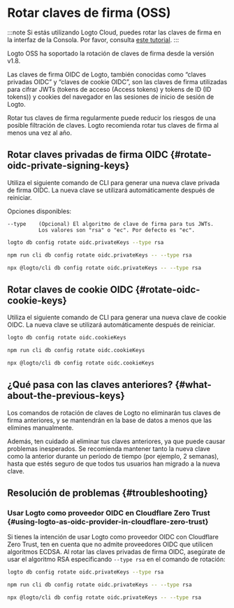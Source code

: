 
# Rotar claves de firma (OSS)

:::note
Si estás utilizando Logto Cloud, puedes rotar las claves de firma en la interfaz de la Consola. Por favor, consulta [este tutorial](/developers/signing-keys/#rotate-signing-keys-from-console-ui).
:::

Logto OSS ha soportado la rotación de claves de firma desde la versión v1.8.

Las claves de firma OIDC de Logto, también conocidas como “claves privadas OIDC” y “claves de cookie OIDC”, son las claves de firma utilizadas para cifrar JWTs (tokens de acceso (Access tokens) y tokens de ID (ID tokens)) y cookies del navegador en las sesiones de inicio de sesión de Logto.

Rotar tus claves de firma regularmente puede reducir los riesgos de una posible filtración de claves. Logto recomienda rotar tus claves de firma al menos una vez al año.

## Rotar claves privadas de firma OIDC \{#rotate-oidc-private-signing-keys}

Utiliza el siguiente comando de CLI para generar una nueva clave privada de firma OIDC. La nueva clave se utilizará automáticamente después de reiniciar.

Opciones disponibles:

```
--type    (Opcional) El algoritmo de clave de firma para tus JWTs.
          Los valores son "rsa" o "ec". Por defecto es "ec".
```

<Tabs groupId="cmd">

  <TabItem value="cli" label="CLI">

```bash
logto db config rotate oidc.privateKeys --type rsa
```

  </TabItem>
  <TabItem value="Local" label="local">

```bash
npm run cli db config rotate oidc.privateKeys -- --type rsa
```

  </TabItem>
  <TabItem value="npx" label="npx">

```bash
npx @logto/cli db config rotate oidc.privateKeys -- --type rsa
```

  </TabItem>

</Tabs>

## Rotar claves de cookie OIDC \{#rotate-oidc-cookie-keys}

Utiliza el siguiente comando de CLI para generar una nueva clave de cookie OIDC. La nueva clave se utilizará automáticamente después de reiniciar.

<Tabs groupId="cmd">

  <TabItem value="cli" label="CLI">

```bash
logto db config rotate oidc.cookieKeys
```

  </TabItem>
  <TabItem value="Local" label="local">

```bash
npm run cli db config rotate oidc.cookieKeys
```

  </TabItem>
  <TabItem value="npx" label="npx">

```bash
npx @logto/cli db config rotate oidc.cookieKeys
```

  </TabItem>

</Tabs>

## ¿Qué pasa con las claves anteriores? \{#what-about-the-previous-keys}

Los comandos de rotación de claves de Logto no eliminarán tus claves de firma anteriores, y se mantendrán en la base de datos a menos que las elimines manualmente.

Además, ten cuidado al eliminar tus claves anteriores, ya que puede causar problemas inesperados. Se recomienda mantener tanto la nueva clave como la anterior durante un período de tiempo (por ejemplo, 2 semanas), hasta que estés seguro de que todos tus usuarios han migrado a la nueva clave.

## Resolución de problemas \{#troubleshooting}

### Usar Logto como proveedor OIDC en Cloudflare Zero Trust \{#using-logto-as-oidc-provider-in-cloudflare-zero-trust}

Si tienes la intención de usar Logto como proveedor OIDC con Cloudflare Zero Trust, ten en cuenta que no admite proveedores OIDC que utilicen algoritmos ECDSA. Al rotar las claves privadas de firma OIDC, asegúrate de usar el algoritmo RSA especificando `--type rsa` en el comando de rotación:

<Tabs groupId="cmd-cloudflare-zero-trust">
  <TabItem value="cli" label="CLI">

```bash
logto db config rotate oidc.privateKeys --type rsa
```

  </TabItem>
  <TabItem value="Local" label="local">

```bash
npm run cli db config rotate oidc.privateKeys -- --type rsa
```

  </TabItem>
  <TabItem value="npx" label="npx">

```bash
npx @logto/cli db config rotate oidc.privateKeys -- --type rsa
```

  </TabItem>
</Tabs>
